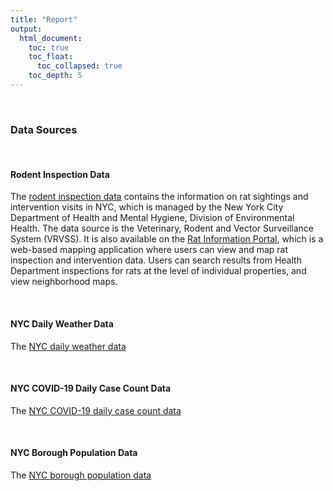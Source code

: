 ```yaml
---
title: "Report"
output: 
  html_document:
    toc: true
    toc_float: 
      toc_collapsed: true
    toc_depth: 5
---
```


&nbsp;

### Data Sources

&nbsp;


#### Rodent Inspection Data

The [rodent inspection data](https://data.cityofnewyork.us/Health/Rodent-Inspection/p937-wjvj) contains the information on rat sightings and intervention visits in NYC, which is managed by the New York City Department of Health and Mental Hygiene, Division of Environmental Health. The data source is the Veterinary, Rodent and Vector Surveillance System (VRVSS). It is also available on the [Rat Information Portal](https://www.nyc.gov/site/doh/health/health-topics/rats.page), which is a web-based mapping application where users can view and map rat inspection and intervention data. Users can search results from Health Department inspections for rats at the level of individual properties, and view neighborhood maps. 


&nbsp;


#### NYC Daily Weather Data

The [NYC daily weather data](https://www.noaa.gov/) 


&nbsp;

#### NYC COVID-19 Daily Case Count Data


The [NYC COVID-19 daily case count data](https://data.cityofnewyork.us/Health/COVID-19-Daily-Counts-of-Cases-Hospitalizations-an/rc75-m7u3)

&nbsp;

#### NYC Borough Population Data

The [NYC borough population data](http://www.citypopulation.de/en/usa/newyorkcity/)
